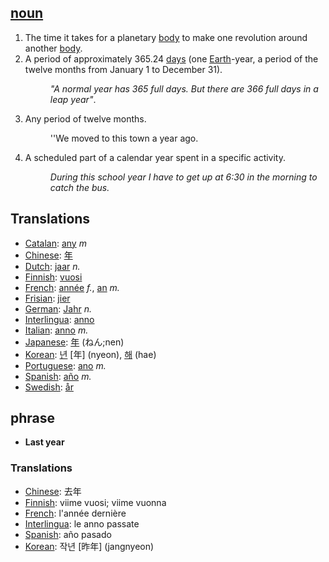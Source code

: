 ==[[noun]]==

# The time it takes for a planetary [[body]] to make one revolution around another [[body]].
# A period of approximately 365.24 [[day]]s (one [[Earth]]-year, a period of  the twelve months from January 1 to December 31).
#:'' "A normal year has 365 full days. But there are 366 full days in a leap year" ''.
#Any period of twelve months. 
#:''We moved to this town a year ago. 
#A scheduled part of a calendar year spent in a specific activity. 
#:''During this school year I have to get up at 6:30 in the morning to catch the bus.''

==Translations==
*[[Catalan]]: [[any]] ''m''
*[[Chinese]]: [[年]]
*[[Dutch]]: [[jaar]] ''n.''
*[[Finnish]]: [[vuosi]]
*[[French]]: [[année]] ''f.'', [[an]] ''m.''
*[[Frisian]]: [[jier]]
*[[German]]: [[Jahr]] ''n.''
*[[Interlingua]]: [[anno]]
*[[Italian]]: [[anno]] ''m.''
*[[Japanese]]: [[年]] (ねん;nen)
*[[Korean]]: [[년]] [年] (nyeon), [[해]] (hae)
*[[Portuguese]]: [[ano]] ''m.''
*[[Spanish]]: [[año]] ''m.''
*[[Swedish]]: [[år]]

== phrase ==

*'''Last year'''

===Translations===
*[[Chinese]]: 去年
*[[Finnish]]: viime vuosi; viime vuonna
*[[French]]: l'année dernière
*[[Interlingua]]: le anno passate
*[[Spanish]]: año pasado
*[[Korean]]: 작년 [昨年] (jangnyeon)